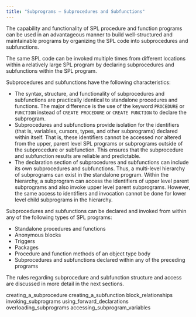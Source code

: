 ```yaml
---
title: "Subprograms – Subprocedures and Subfunctions"
---
```


<div id="subprograms_subprocedures_and_subfunctions" class="registered_link"></div>


The capability and functionality of SPL procedure and function programs can be used in an advantageous manner to build well-structured and maintainable programs by organizing the SPL code into subprocedures and subfunctions.

The same SPL code can be invoked multiple times from different locations within a relatively large SPL program by declaring subprocedures and subfunctions within the SPL program.

Subprocedures and subfunctions have the following characteristics:

  - The syntax, structure, and functionality of subprocedures and subfunctions are practically identical to standalone procedures and functions. The major difference is the use of the keyword `PROCEDURE` or `FUNCTION` instead of `CREATE PROCEDURE` or `CREATE FUNCTION` to declare the subprogram.
  - Subprocedures and subfunctions provide isolation for the identifiers (that is, variables, cursors, types, and other subprograms) declared within itself. That is, these identifiers cannot be accessed nor altered from the upper, parent level SPL programs or subprograms outside of the subprocedure or subfunction. This ensures that the subprocedure and subfunction results are reliable and predictable.
  - The declaration section of subprocedures and subfunctions can include its own subprocedures and subfunctions. Thus, a multi-level hierarchy of subprograms can exist in the standalone program. Within the hierarchy, a subprogram can access the identifiers of upper level parent subprograms and also invoke upper level parent subprograms. However, the same access to identifiers and invocation cannot be done for lower level child subprograms in the hierarchy.

Subprocedures and subfunctions can be declared and invoked from within any of the following types of SPL programs:

  - Standalone procedures and functions
  - Anonymous blocks
  - Triggers
  - Packages
  - Procedure and function methods of an object type body
  - Subprocedures and subfunctions declared within any of the preceding programs

The rules regarding subprocedure and subfunction structure and access are discussed in more detail in the next sections.

<div class="toctree" data-maxdepth="3">

creating_a_subprocedure creating_a_subfunction block_relationships invoking_subprograms using_forward_declarations overloading_subprograms accessing_subprogram_variables

</div>
